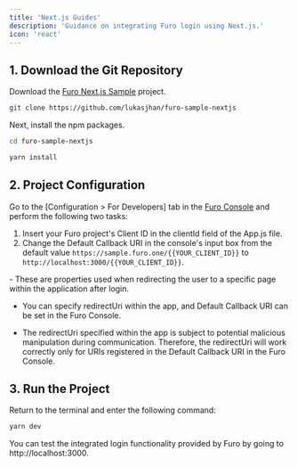 ```yaml
---
title: 'Next.js Guides'
description: 'Guidance on integrating Furo login using Next.js.'
icon: 'react'
---
```


## 1. Download the Git Repository

Download the [Furo Next.js Sample](https://github.com/lukasjhan/furo-sample-nextjs) project.

```bash
git clone https://github.com/lukasjhan/furo-sample-nextjs
```

Next, install the npm packages.

```bash
cd furo-sample-nextjs

yarn install
```

## 2. Project Configuration

Go to the [Configuration > For Developers] tab in the [Furo Console](https://console.furo.one) and perform the following two tasks:

1. Insert your Furo project's Client ID in the clientId field of the App.js file.
2. Change the Default Callback URI in the console's input box from the default value `https://sample.furo.one/{{YOUR_CLIENT_ID}}` to `http://localhost:3000/{{YOUR_CLIENT_ID}}`.

<Accordion title="redirectUri and callbackUri">
- These are properties used when redirecting the user to a specific page within the application after login.

- You can specify redirectUri within the app, and Default Callback URI can be set in the Furo Console.

- The redirectUri specified within the app is subject to potential malicious manipulation during communication. Therefore, the redirectUri will work correctly only for URIs registered in the Default Callback URI in the Furo Console.

</Accordion>

## 3. Run the Project

Return to the terminal and enter the following command:

```bash
yarn dev
```

You can test the integrated login functionality provided by Furo by going to http://localhost:3000.
